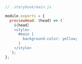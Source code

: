 ```js
// .storybook/main.js

module.exports = {
  previewHead: (head) => (`
    ${head}
    <style>
      #main {
        background-color: yellow;
      }
    </style>
  `);
};
```